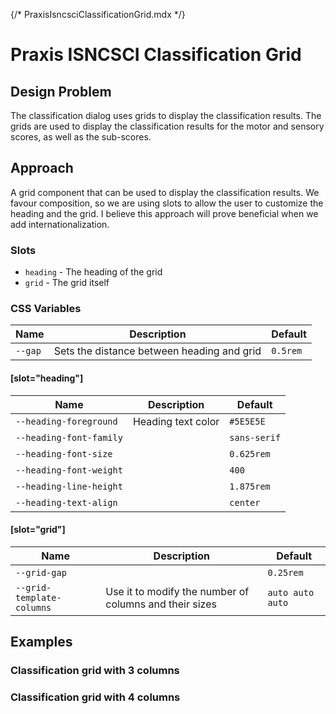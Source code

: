 {/* PraxisIsncsciClassificationGrid.mdx */}


<Meta of={Stories} />

# Praxis ISNCSCI Classification Grid

## Design Problem

The classification dialog uses grids to display the classification results.
The grids are used to display the classification results for the motor and sensory scores, as well as the sub-scores.

## Approach

A grid component that can be used to display the classification results.
We favour composition, so we are using slots to allow the user to customize the heading and the grid.
I believe this approach will prove beneficial when we add internationalization.

### Slots

- `heading` - The heading of the grid
- `grid` - The grid itself

### CSS Variables

<table>
  <thead>
    <tr>
      <th>Name</th>
      <th>Description</th>
      <th>Default</th>
    </tr>
  </thead>
  <tbody>
    <tr>
      <td>
        <code>--gap</code>
      </td>
      <td>Sets the distance between heading and grid</td>
      <td>
        <code>0.5rem</code>
      </td>
    </tr>
  </tbody>
</table>

#### [slot="heading"]

<table>
  <thead>
    <tr>
      <th>Name</th>
      <th>Description</th>
      <th>Default</th>
    </tr>
  </thead>
  <tbody>
    <tr>
      <td>
        <code>--heading-foreground</code>
      </td>
      <td>Heading text color</td>
      <td>
        <code>#5E5E5E</code>
      </td>
    </tr>
    <tr>
      <td>
        <code>--heading-font-family</code>
      </td>
      <td>&nbsp;</td>
      <td>
        <code>sans-serif</code>
      </td>
    </tr>
    <tr>
      <td>
        <code>--heading-font-size</code>
      </td>
      <td>&nbsp;</td>
      <td>
        <code>0.625rem</code>
      </td>
    </tr>
    <tr>
      <td>
        <code>--heading-font-weight</code>
      </td>
      <td>&nbsp;</td>
      <td>
        <code>400</code>
      </td>
    </tr>
    <tr>
      <td>
        <code>--heading-line-height</code>
      </td>
      <td>&nbsp;</td>
      <td>
        <code>1.875rem</code>
      </td>
    </tr>
    <tr>
      <td>
        <code>--heading-text-align</code>
      </td>
      <td>&nbsp;</td>
      <td>
        <code>center</code>
      </td>
    </tr>
  </tbody>
</table>

#### [slot="grid"]

<table>
  <thead>
    <tr>
      <th>Name</th>
      <th>Description</th>
      <th>Default</th>
    </tr>
  </thead>
  <tbody>
    <tr>
      <td>
        <code>--grid-gap</code>
      </td>
      <td>&nbsp;</td>
      <td>
        <code>0.25rem</code>
      </td>
    </tr>
    <tr>
      <td>
        <code>--grid-template-columns</code>
      </td>
      <td>Use it to modify the number of columns and their sizes</td>
      <td>
        <code>auto auto auto</code>
      </td>
    </tr>
  </tbody>
</table>

## Examples

### Classification grid with 3 columns

<Canvas of={Stories.Primary} />

### Classification grid with 4 columns

<Canvas of={Stories.Subscores} />
